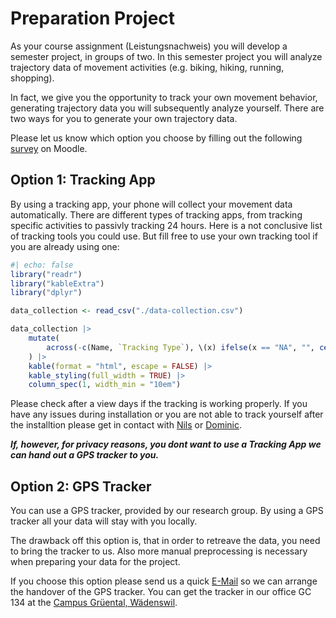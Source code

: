 # Preparation Project {#sec-preperation-project}

As your course assignment (Leistungsnachweis) you will develop a semester project, in groups of two. In this semester project you will analyze trajectory data of movement activities (e.g. biking, hiking, running, shopping). 

In fact, we give you the opportunity to track your own movement behavior, generating trajectory data you will subsequently analyze yourself. There are two ways for you to generate your own trajectory data. 

<!-- During the course, we will give you the opportunity to share your data with the other students in the course, so that the shared data pool for all can grow. -->

Please let us know which option you choose by filling out the following [survey](https://moodle.zhaw.ch/mod/choice/view.php?id=1192128) on Moodle.

## Option 1: Tracking App

By using a tracking app, your phone will collect your movement data automatically. There are different types of tracking apps, from tracking specific activities to passivly tracking 24 hours. Here is a not conclusive list of tracking tools you could use. But fill free to use your own tracking tool if you are already using one:

```r
#| echo: false
library("readr")
library("kableExtra")
library("dplyr")

data_collection <- read_csv("./data-collection.csv")

data_collection |>
    mutate(
        across(-c(Name, `Tracking Type`), \(x) ifelse(x == "NA", "", cell_spec("Link", "html", link = x)))
    ) |>
    kable(format = "html", escape = FALSE) |>
    kable_styling(full_width = TRUE) |>
    column_spec(1, width_min = "10em")
```

Please check after a view days if the tracking is working properly. If you have any issues during installation or you are not able to track yourself after the installtion please get in contact with [Nils](mailto:rata@zhaw.ch) or [Dominic](mailto:luoe@zhaw.ch).

***If, however, for privacy reasons, you dont want to use a Tracking App we can hand out a GPS tracker to you.***

## Option 2: GPS Tracker 

You can use a GPS tracker, provided by our research group. By using a GPS tracker all your data will stay with you locally. 

The drawback off this option is, that in order to retreave the data, you need to bring the tracker to us. Also more manual preprocessing is necessary when preparing your data for the project.

If you choose this option please send us a quick [E-Mail](mailto:luoe@zhaw.ch) so we can arrange the handover of the GPS tracker. You can get the tracker in our office GC 134 at the [Campus Grüental, Wädenswil](https://goo.gl/maps/xDvGFMBEvwBMdWiz7).
